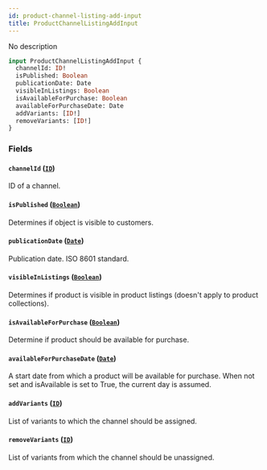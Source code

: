 ```yaml
---
id: product-channel-listing-add-input
title: ProductChannelListingAddInput
---
```


No description

```graphql
input ProductChannelListingAddInput {
  channelId: ID!
  isPublished: Boolean
  publicationDate: Date
  visibleInListings: Boolean
  isAvailableForPurchase: Boolean
  availableForPurchaseDate: Date
  addVariants: [ID!]
  removeVariants: [ID!]
}
```

### Fields

#### `channelId` ([`ID`](../../../developer/api-reference/scalars/id))

ID of a channel.

#### `isPublished` ([`Boolean`](../../../developer/api-reference/scalars/boolean))

Determines if object is visible to customers.

#### `publicationDate` ([`Date`](../../../developer/api-reference/scalars/date))

Publication date. ISO 8601 standard.

#### `visibleInListings` ([`Boolean`](../../../developer/api-reference/scalars/boolean))

Determines if product is visible in product listings (doesn't apply to product collections).

#### `isAvailableForPurchase` ([`Boolean`](../../../developer/api-reference/scalars/boolean))

Determine if product should be available for purchase.

#### `availableForPurchaseDate` ([`Date`](../../../developer/api-reference/scalars/date))

A start date from which a product will be available for purchase. When not set and isAvailable is set to True, the current day is assumed.

#### `addVariants` ([`ID`](../../../developer/api-reference/scalars/id))

List of variants to which the channel should be assigned.

#### `removeVariants` ([`ID`](../../../developer/api-reference/scalars/id))

List of variants from which the channel should be unassigned.
